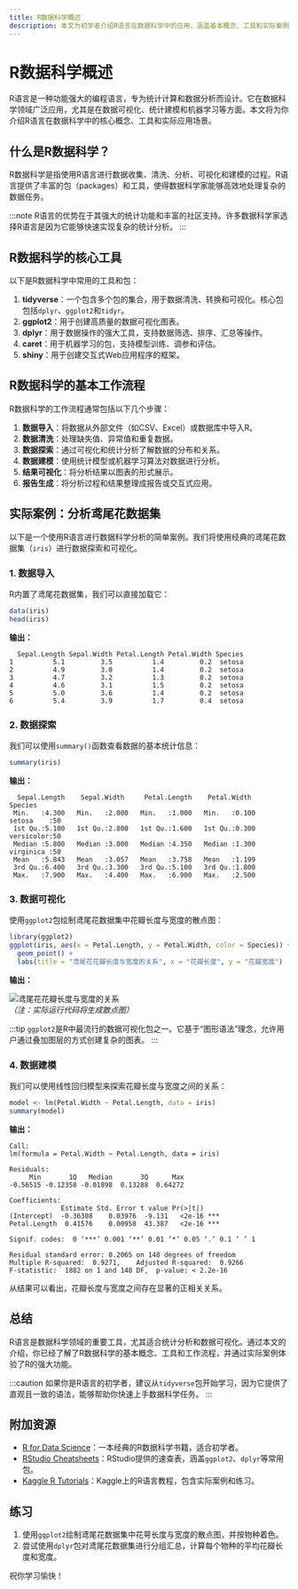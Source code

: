 ```yaml
---
title: R数据科学概述
description: 本文为初学者介绍R语言在数据科学中的应用，涵盖基本概念、工具和实际案例，帮助你快速入门R数据科学。
---
```


# R数据科学概述

R语言是一种功能强大的编程语言，专为统计计算和数据分析而设计。它在数据科学领域广泛应用，尤其是在数据可视化、统计建模和机器学习等方面。本文将为你介绍R语言在数据科学中的核心概念、工具和实际应用场景。

## 什么是R数据科学？

R数据科学是指使用R语言进行数据收集、清洗、分析、可视化和建模的过程。R语言提供了丰富的包（packages）和工具，使得数据科学家能够高效地处理复杂的数据任务。

:::note
R语言的优势在于其强大的统计功能和丰富的社区支持。许多数据科学家选择R语言是因为它能够快速实现复杂的统计分析。
:::

## R数据科学的核心工具

以下是R数据科学中常用的工具和包：

1. **tidyverse**：一个包含多个包的集合，用于数据清洗、转换和可视化。核心包包括`dplyr`、`ggplot2`和`tidyr`。
2. **ggplot2**：用于创建高质量的数据可视化图表。
3. **dplyr**：用于数据操作的强大工具，支持数据筛选、排序、汇总等操作。
4. **caret**：用于机器学习的包，支持模型训练、调参和评估。
5. **shiny**：用于创建交互式Web应用程序的框架。

## R数据科学的基本工作流程

R数据科学的工作流程通常包括以下几个步骤：

1. **数据导入**：将数据从外部文件（如CSV、Excel）或数据库中导入R。
2. **数据清洗**：处理缺失值、异常值和重复数据。
3. **数据探索**：通过可视化和统计分析了解数据的分布和关系。
4. **数据建模**：使用统计模型或机器学习算法对数据进行分析。
5. **结果可视化**：将分析结果以图表的形式展示。
6. **报告生成**：将分析过程和结果整理成报告或交互式应用。

## 实际案例：分析鸢尾花数据集

以下是一个使用R语言进行数据科学分析的简单案例。我们将使用经典的鸢尾花数据集（`iris`）进行数据探索和可视化。

### 1. 数据导入

R内置了鸢尾花数据集，我们可以直接加载它：

```r
data(iris)
head(iris)
```

**输出：**

```
  Sepal.Length Sepal.Width Petal.Length Petal.Width Species
1          5.1         3.5          1.4         0.2  setosa
2          4.9         3.0          1.4         0.2  setosa
3          4.7         3.2          1.3         0.2  setosa
4          4.6         3.1          1.5         0.2  setosa
5          5.0         3.6          1.4         0.2  setosa
6          5.4         3.9          1.7         0.4  setosa
```

### 2. 数据探索

我们可以使用`summary()`函数查看数据的基本统计信息：

```r
summary(iris)
```

**输出：**

```
  Sepal.Length    Sepal.Width     Petal.Length    Petal.Width          Species  
 Min.   :4.300   Min.   :2.000   Min.   :1.000   Min.   :0.100   setosa    :50  
 1st Qu.:5.100   1st Qu.:2.800   1st Qu.:1.600   1st Qu.:0.300   versicolor:50  
 Median :5.800   Median :3.000   Median :4.350   Median :1.300   virginica :50  
 Mean   :5.843   Mean   :3.057   Mean   :3.758   Mean   :1.199                  
 3rd Qu.:6.400   3rd Qu.:3.300   3rd Qu.:5.100   3rd Qu.:1.800                  
 Max.   :7.900   Max.   :4.400   Max.   :6.900   Max.   :2.500                  
```

### 3. 数据可视化

使用`ggplot2`包绘制鸢尾花数据集中花瓣长度与宽度的散点图：

```r
library(ggplot2)
ggplot(iris, aes(x = Petal.Length, y = Petal.Width, color = Species)) +
  geom_point() +
  labs(title = "鸢尾花花瓣长度与宽度的关系", x = "花瓣长度", y = "花瓣宽度")
```

**输出：**

![鸢尾花花瓣长度与宽度的关系](https://via.placeholder.com/400x300)  
*（注：实际运行代码将生成散点图）*

:::tip
`ggplot2`是R中最流行的数据可视化包之一。它基于“图形语法”理念，允许用户通过叠加图层的方式创建复杂的图表。
:::

### 4. 数据建模

我们可以使用线性回归模型来探索花瓣长度与宽度之间的关系：

```r
model <- lm(Petal.Width ~ Petal.Length, data = iris)
summary(model)
```

**输出：**

```
Call:
lm(formula = Petal.Width ~ Petal.Length, data = iris)

Residuals:
     Min       1Q   Median       3Q      Max 
-0.56515 -0.12358 -0.01898  0.13288  0.64272 

Coefficients:
             Estimate Std. Error t value Pr(>|t|)    
(Intercept)  -0.36308    0.03976  -9.131   <2e-16 ***
Petal.Length  0.41576    0.00958  43.387   <2e-16 ***

Signif. codes:  0 ‘***’ 0.001 ‘**’ 0.01 ‘*’ 0.05 ‘.’ 0.1 ‘ ’ 1

Residual standard error: 0.2065 on 148 degrees of freedom
Multiple R-squared:  0.9271,	Adjusted R-squared:  0.9266 
F-statistic:  1882 on 1 and 148 DF,  p-value: < 2.2e-16
```

从结果可以看出，花瓣长度与宽度之间存在显著的正相关关系。

## 总结

R语言是数据科学领域的重要工具，尤其适合统计分析和数据可视化。通过本文的介绍，你已经了解了R数据科学的基本概念、工具和工作流程，并通过实际案例体验了R的强大功能。

:::caution
如果你是R语言的初学者，建议从`tidyverse`包开始学习，因为它提供了直观且一致的语法，能够帮助你快速上手数据科学任务。
:::

## 附加资源

- [R for Data Science](https://r4ds.had.co.nz/)：一本经典的R数据科学书籍，适合初学者。
- [RStudio Cheatsheets](https://www.rstudio.com/resources/cheatsheets/)：RStudio提供的速查表，涵盖`ggplot2`、`dplyr`等常用包。
- [Kaggle R Tutorials](https://www.kaggle.com/learn/r)：Kaggle上的R语言教程，包含实际案例和练习。

## 练习

1. 使用`ggplot2`绘制鸢尾花数据集中花萼长度与宽度的散点图，并按物种着色。
2. 尝试使用`dplyr`包对鸢尾花数据集进行分组汇总，计算每个物种的平均花瓣长度和宽度。

祝你学习愉快！